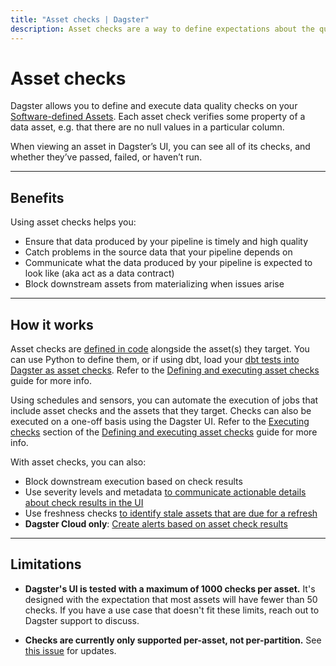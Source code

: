 ```yaml
---
title: "Asset checks | Dagster"
description: Asset checks are a way to define expectations about the quality of your data.
---
```


# Asset checks

Dagster allows you to define and execute data quality checks on your [Software-defined Assets](/concepts/assets/software-defined-assets). Each asset check verifies some property of a data asset, e.g. that there are no null values in a particular column.

When viewing an asset in Dagster’s UI, you can see all of its checks, and whether they’ve passed, failed, or haven’t run.

---

## Benefits

Using asset checks helps you:

- Ensure that data produced by your pipeline is timely and high quality
- Catch problems in the source data that your pipeline depends on
- Communicate what the data produced by your pipeline is expected to look like (aka act as a data contract)
- Block downstream assets from materializing when issues arise

---

## How it works

Asset checks are [defined in code](/concepts/assets/asset-checks/define-execute-asset-checks) alongside the asset(s) they target. You can use Python to define them, or if using dbt, load your [dbt tests into Dagster as asset checks](/integrations/dbt/reference#loading-dbt-tests-as-asset-checks). Refer to the [Defining and executing asset checks](/concepts/assets/asset-checks/define-execute-asset-checks) guide for more info.

Using schedules and sensors, you can automate the execution of jobs that include asset checks and the assets that they target. Checks can also be executed on a one-off basis using the Dagster UI. Refer to the [Executing checks](/concepts/assets/asset-checks/define-execute-asset-checks#executing-checks) section of the [Defining and executing asset checks](/concepts/assets/asset-checks/define-execute-asset-checks) guide for more info.

With asset checks, you can also:

- Block downstream execution based on check results
- Use severity levels and metadata [to communicate actionable details about check results in the UI](/concepts/assets/asset-checks/define-execute-asset-checks#using-asset-check-results)
- Use freshness checks [to identify stale assets that are due for a refresh](/concepts/assets/asset-checks/checking-for-data-freshness)
- **Dagster Cloud only**: [Create alerts based on asset check results](/dagster-cloud/managing-deployments/alerts)

---

## Limitations

- **Dagster's UI is tested with a maximum of 1000 checks per asset.** It's designed with the expectation that most assets will have fewer than 50 checks. If you have a use case that doesn't fit these limits, reach out to Dagster support to discuss.

- **Checks are currently only supported per-asset, not per-partition.** See [this issue](https://github.com/dagster-io/dagster/issues/17005) for updates.
